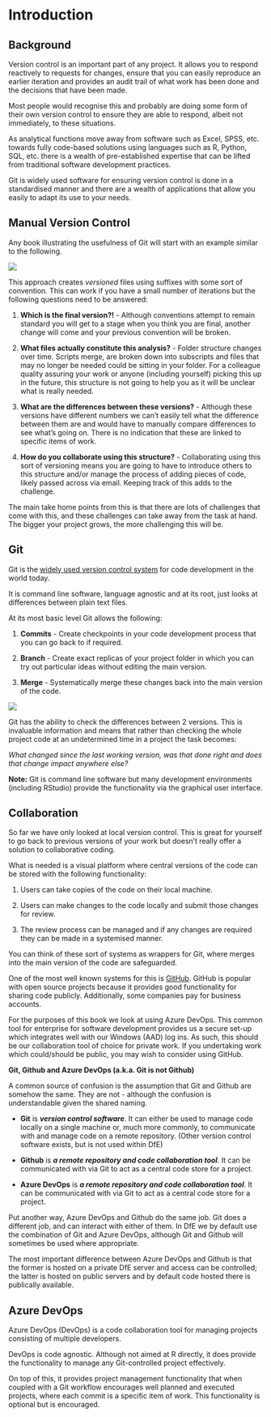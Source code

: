 # Introduction {#intro}

## Background

Version control is an important part of any project. It allows you to respond reactively to requests for changes, ensure that you can easily reproduce an earlier iteration and provides an audit trail of what work has been done and the decisions that have been made. 

Most people would recognise this and probably are doing some form of their own version control to ensure they are able to respond, albeit not immediately, to these situations. 

As analytical functions move away from software such as Excel, SPSS, etc. towards fully code-based solutions using languages such as R, Python, SQL, etc. there is a wealth of pre-established expertise that can be lifted from traditional software development practices. 

Git is widely used software for ensuring version control is done in a standardised manner and there are a wealth of applications that allow you easily to adapt its use to your needs.

## Manual Version Control

Any book illustrating the usefulness of Git will start with an example similar to the following.

![](www/manual_version_control.png)

This approach creates *versioned* files using suffixes with some sort of convention. This can work if you have a small number of iterations but the following questions need to be answered:

1. **Which is the final version?!** - Although conventions attempt to remain standard you will get to a stage when you think you are final, another change will come and your previous convention will be broken. 

2. **What files actually constitute this analysis?** - Folder structure changes over time. Scripts merge, are broken down into subscripts and files that may no longer be needed could be sitting in your folder. For a colleague quality assuring your work or anyone (including yourself) picking this up in the future, this structure is not going to help you as it will be unclear what is really needed. 

3. **What are the differences between these versions?** - Although these versions have different numbers we can't easily tell what the difference between them are and would have to manually compare differences to see what's going on. There is no indication that these are linked to specific items of work.

4. **How do you collaborate using this structure?** - Collaborating using this sort of versioning means you are going to have to introduce others to this structure and/or manage the process of adding pieces of code, likely passed across via email. Keeping track of this adds to the challenge.

The main take home points from this is that there are lots of challenges that come with this, and these challenges can take away from the task at hand. The bigger your project grows, the more challenging this will be. 

## Git

Git is the [widely used version control system](https://insights.stackoverflow.com/survey/2021#section-most-popular-technologies-other-tools) for code development in the world today. 

It is command line software, language agnostic and at its root, just looks at differences between plain text files.

At its most basic level Git allows the following:

1. **Commits** - Create checkpoints in your code development process that you can go back to if required. 

2. **Branch** - Create exact replicas of your project folder in which you can try out particular ideas without editing the main version. 

3. **Merge** - Systematically merge these changes back into the main version of the code.

![](www/branching_diagram.png)

Git has the ability to check the differences between 2 versions. This is invaluable information and means that rather than checking the whole project code at an undetermined time in a project the task becomes:

*What changed since the last working version, was that done right and does that change impact anywhere else?*

**Note:** Git is command line software but many development environments (including RStudio) provide the functionality via the graphical user interface.

## Collaboration

So far we have only looked at local version control. This is great for yourself to go back to previous versions of your work but doesn't really offer a solution to collaborative coding. 

What is needed is a visual platform where central versions of the code can be stored with the following functionality:

1. Users can take copies of the code on their local machine. 

2. Users can make changes to the code locally and submit those changes for review.

3. The review process can be managed and if any changes are required they can be made in a systemised manner.

You can think of these sort of systems as wrappers for Git, where merges into the main version of the code are safeguarded. 

One of the most well known systems for this is [GitHub](https://github.com). GitHub is popular with open source projects because it provides good functionality for sharing code publicly. Additionally, some companies pay for business accounts. 

For the purposes of this book we look at using Azure DevOps. This common tool for enterprise for software development provides us a secure set-up which integrates well with our Windows (AAD) log ins. As such, this should be our collaboration tool of choice for private work. If you undertaking work which could/should be public, you may wish to consider using GitHub.
  
  
::::{ .infobox}
:::{ .infobox-header}
**Git, Github and Azure DevOps (a.k.a. Git is not Github)**
:::
A common source of confusion is the assumption that Git and Github are somehow the same. They are not - although the confusion is understandable given the shared naming.
  
* **Git** is ***version control software***. It can either be used to manage code locally on a single machine or, much more commonly, to communicate with and manage code on a remote repository. (Other version control software exists, but is not used within DfE)
  
* **Github** is ***a remote repository and code collaboration tool***. It can be communicated with via Git to act as a central code store for a project.
  
* **Azure DevOps** is ***a remote repository and code collaboration tool***. It can be communicated with via Git to act as a central code store for a project.
  
Put another way, Azure DevOps and Github do the same job. Git does a different job, and can interact with either of them. In DfE we by default use the combination of Git and Azure DevOps, although Git and Github will sometimes be used where appropriate.
  
The most important difference between Azure DevOps and Github is that the former is hosted on a private DfE server and access can be controlled; the latter is hosted on public servers and by default code hosted there is publically available.

::::
  
## Azure DevOps

Azure DevOps (DevOps) is a code collaboration tool for managing projects consisting of multiple developers. 

DevOps is code agnostic. Although not aimed at R directly, it does provide the functionality to manage any Git-controlled project effectively. 

On top of this, it provides project management functionality that when coupled with a Git workflow encourages well planned and executed projects, where each commit is a specific item of work. This functionality is optional but is encouraged.
